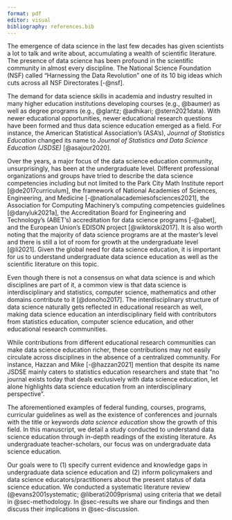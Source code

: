 ```yaml
---
format: pdf
editor: visual
bibliography: references.bib
---
```


The emergence of data science in the last few decades has given scientists a lot to talk and write about, accumulating a wealth of scientific literature.
The presence of data science has been profound in the scientific community in almost every discipline.
The National Science Foundation (NSF) called "Harnessing the Data Revolution" one of its 10 big ideas which cuts across all NSF Directorates [-@nsf].

The demand for data science skills in academia and industry resulted in many higher education institutions developing courses (e.g., @baumer) as well as degree programs (e.g., @glantz; @adhikari; @stern2021data).
With newer educational opportunities, newer educational research questions have been formed and thus data science education emerged as a field.
For instance, the American Statistical Association's (ASA's), *Journal of Statistics Education* changed its name to *Journal of Statistics and Data Science Education (JSDSE)* [@asajour2020].

Over the years, a major focus of the data science education community, unsurprisingly, has been at the undergraduate level.
Different professional organizations and groups have tried to describe the data science competencies including but not limited to the Park City Math Institute report [@de2017curriculum], the framework of National Academies of Sciences, Engineering, and Medicine [-@nationalacademiesofsciences2021], the Association for Computing Machinery's computing competencies guidelines [@danyluk2021a], the Accreditation Board for Engineering and Technology's (ABET's) accreditation for data science programs [-@abet], and the European Union's EDISON project [@wiktorski2017].
It is also worth noting that the majority of data science programs are at the master's level and there is still a lot of room for growth at the undergraduate level [@li2021].
Given the global need for data science education, it is important for us to understand undergraduate data science education as well as the scientific literature on this topic.

Even though there is not a consensus on what data science is and which disciplines are part of it, a common view is that data science is interdisciplinary and statistics, computer science, mathematics and other domains contribute to it [@donoho2017].
The interdisciplinary structure of data science naturally gets reflected in educational research as well, making data science education an interdisciplinary field with contributors from statistics education, computer science education, and other educational research communities.

While contributions from different educational research communities can make data science education richer, these contributions may not easily circulate across disciplines in the absence of a centralized community.
For instance, Hazzan and Mike [-@hazzan2021] mention that despite its name JSDSE mainly caters to statistics education researchers and state that "no journal exists today that deals exclusively with data science education, let alone highlights data science education from an interdisciplinary perspective".

The aforementioned examples of federal funding, courses, programs, curricular guidelines as well as the existence of conferences and journals with the title or keywords *data science education* show the growth of this field.
In this manuscript, we detail a study conducted to understand data science education through in-depth readings of the existing literature.
As undergraduate teacher-scholars, our focus was on undergraduate data science education.

Our goals were to (1) specify current evidence and knowledge gaps in undergraduate data science education and (2) inform policymakers and data science educators/practitioners about the present status of data science education.
We conducted a systematic literature review (@evans2001systematic; @liberati2009prisma) using criteria that we detail in @sec-methodology.
In @sec-results we share our findings and then discuss their implications in @sec-discussion.
